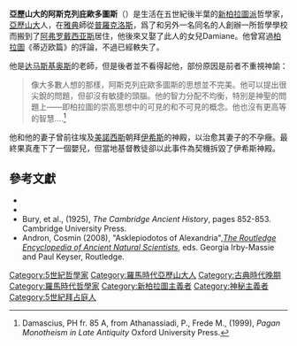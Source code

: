 '''亞歷山大的阿斯克列庇歐多圖斯'''（{{lang-el|Άσκληπιόδοτος}}）是生活在五世紀後半葉的[[新柏拉圖派|新柏拉圖派]]哲學家，[[亞歷山大港|亞歷山大]]人，在[[雅典|雅典]]師從[[普羅克洛斯|普羅克洛斯]]，爲了和另外一名同名的人創辦一所哲學學校而搬到了[[阿弗罗戴西亚斯|阿弗罗戴西亚斯]]居住，他後來又娶了此人的女兒Damiane。他曾寫過[[柏拉圖|柏拉圖]]《蒂迈欧篇》的評論，不過已經軼失了。

他是[[达马斯基奥斯|达马斯基奥斯]]的老師，但是後者並不看得起他，部份原因是前者不重視神諭：
<blockquote>像大多數人想的那樣，阿斯克列庇歐多圖斯的思想並不完美。他可以提出很尖銳的問題，但卻沒有敏捷的頭腦。他的智力分配不均衡，特別是神聖的問題上——即柏拉圖的崇高思想中的可見的和不可見的概念。他也沒有更高等的智慧....<ref>Damascius, PH fr. 85 A, from Athanassiadi, P., Frede M., (1999), ''Pagan Monotheism in Late Antiquity'' Oxford University Press.</ref></blockquote>

他和他的妻子曾前往埃及[[美諾西斯|美諾西斯]]朝拜[[伊希斯|伊希斯]]的神殿，以治愈其妻子的不孕癥。最終果真產下了一個嬰兒，但當地基督教徒卻以此事件為契機拆毀了伊希斯神殿。

==參考文獻==
{{reflist}}

* {{cite web |url=http://www.ancientlibrary.com/smith-bio/0392.html |title=Asclepiodotus of Alexandria |accessdate=2007-11-23 |author=William Smith |year=1870 |publisher=A Dictionary of Greek and Roman Biography and Mythology, Vol. 1 p. 383 |deadurl=yes |archiveurl=https://web.archive.org/web/20070907130321/http://www.ancientlibrary.com/smith-bio/0392.html |archivedate=2007-09-07 }}
* {{cite web |url=http://www.stoa.org/sol-bin/search.pl?db=REAL&search_method=QUERY&login=guest&enlogin=guest&user_list=LIST&page_num=1&searchstr=alpha%2C4174&field=adlerhw_gr&num_per_page=100 |title=Asclepiodotus of Alexandria |accessdate=2007-11-23 |publisher=The Stoa Consortium |archive-date=2015-09-24 |archive-url=https://web.archive.org/web/20150924121142/http://www.stoa.org/sol-bin/search.pl?db=REAL&search_method=QUERY&login=guest&enlogin=guest&user_list=LIST&page_num=1&searchstr=alpha%2C4174&field=adlerhw_gr&num_per_page=100 |dead-url=no }}
* Bury, et al., (1925), ''The Cambridge Ancient History'', pages 852-853. Cambridge University Press.
* Andron, Cosmin (2008), "Asklepiodotos of Alexandria",[http://www.routledge-ny.com/shopping_cart/products/product_detail.asp?curTab=DESCRIPTION&id=&parent_id=&sku=&isbn=9780415340205&pc= ''The Routledge Encyclopedia of Ancient Natural Scientists''], eds. Georgia Irby-Massie and Paul Keyser, Routledge.

{{柏拉圖主義}}

{{DEFAULTSORT:Asclepiodotus Of Alexandria}}
[[Category:5世紀哲學家|Category:5世紀哲學家]]
[[Category:羅馬時代亞歷山大人|Category:羅馬時代亞歷山大人]]
[[Category:古典時代晚期|Category:古典時代晚期]]
[[Category:羅馬時代哲學家|Category:羅馬時代哲學家]]
[[Category:新柏拉圖主義者|Category:新柏拉圖主義者]]
[[Category:神秘主義者|Category:神秘主義者]]
[[Category:5世紀拜占庭人|Category:5世紀拜占庭人]]